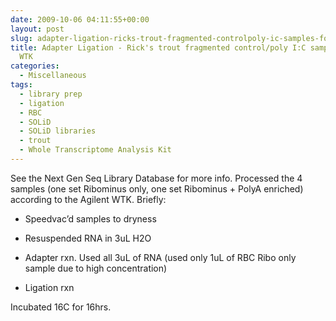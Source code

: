 ```yaml
---
date: 2009-10-06 04:11:55+00:00
layout: post
slug: adapter-ligation-ricks-trout-fragmented-controlpoly-ic-samples-for-solid-wtk
title: Adapter Ligation - Rick's trout fragmented control/poly I:C samples for SOLiD
  WTK
categories:
  - Miscellaneous
tags:
  - library prep
  - ligation
  - RBC
  - SOLiD
  - SOLiD libraries
  - trout
  - Whole Transcriptome Analysis Kit
---
```


See the Next Gen Seq Library Database for more info. Processed the 4 samples (one set Ribominus only, one set Ribominus + PolyA enriched) according to the Agilent WTK. Briefly:




    
  * Speedvac'd samples to dryness

    
  * Resuspended RNA in 3uL H2O

    
  * Adapter rxn. Used all 3uL of RNA (used only 1uL of RBC Ribo only sample due to high concentration)

    
  * Ligation rxn



Incubated 16C for 16hrs.
